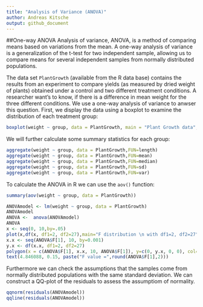 ```yaml
---
title: "Analysis of Variance (ANOVA)"
author: Andreas Kitsche
output: github_document
---
```


##One-way ANOVA
Analysis of variance, ANOVA, is a method of comparing means based on variations from the mean. 
A one-way analysis of variance is a generalization of the t-test for two independent sample, allowing us to compare means for several independent samples from normally distributed populations.


The data set `PlantGrowth` (available from the R data base) contains the results from an experiment to compare yields (as measured by dried weight of plants) obtained under a control and two different treatment conditions. A researcher want's to know, if there is a difference in mean weight for the three different conditions. We use a one-way analysis of variance to anwser this question.
First, we display the data using a boxplot to examine the distribution of each treatment group:

```r
boxplot(weight ~ group, data = PlantGrowth, main = "Plant Growth data", ylab = "Dried weight of plants", col="lightblue", ylim=c(2,8), names=c("control","treatment 1","treatment 2"))
```

We will further calculate some summary statistics for each group:
```r
aggregate(weight ~ group, data = PlantGrowth,FUN=length)
aggregate(weight ~ group, data = PlantGrowth,FUN=mean)
aggregate(weight ~ group, data = PlantGrowth,FUN=median)
aggregate(weight ~ group, data = PlantGrowth,FUN=sd)
aggregate(weight ~ group, data = PlantGrowth,FUN=var)
```
To calculate the ANOVA in R we can use the `aov()` function:
```r
summary(aov(weight ~ group, data = PlantGrowth))
```
```r
ANOVAmodel <- lm(weight ~ group, data = PlantGrowth)
ANOVAmodel
ANOVA <-  anova(ANOVAmodel)
ANOVA
x <- seq(0, 10,by=.05)
plot(x,df(x, df1=2, df2=27),main="F distribution \n with df1=2, df2=27",type="l",xlab="F value", ylab="Density")
x.x <- seq(ANOVA$F[1], 10, by=0.001)
y.x <- df(x.x, df1=2, df2=27)
polygon(x = c(ANOVA$F[1], x.x, 10, ANOVA$F[1]), y=c(0, y.x, 0, 0), col="red")
text(4.846088, 0.15, paste("F value =",round(ANOVA$F[1],2)))
```
Furthermore we can check the assumptions that the samples come from normally distributed populations
with the same standard deviation. We can construct a QQ-plot of the residuals to assess the assumptiom
of normality.
```r
qqnorm(residuals(ANOVAmodel))
qqline(residuals(ANOVAmodel))
```